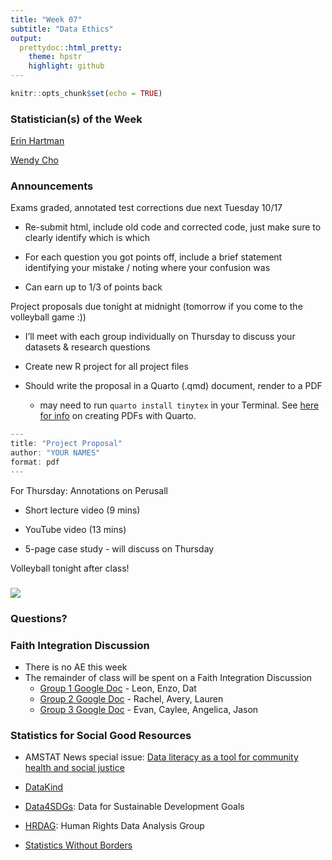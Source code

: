 ```yaml
---
title: "Week 07"
subtitle: "Data Ethics"
output: 
  prettydoc::html_pretty:
    theme: hpstr
    highlight: github
---
```


```r
knitr::opts_chunk$set(echo = TRUE)
```

### Statistician(s) of the Week

[Erin Hartman](https://erinhartman.com)

[Wendy Cho](https://pol.illinois.edu/directory/profile/wendycho)

### Announcements

Exams graded, annotated test corrections due next Tuesday 10/17

-   Re-submit html, include old code and corrected code, just make sure to clearly identify which is which

-   For each question you got points off, include a brief statement identifying your mistake / noting where your confusion was

-   Can earn up to 1/3 of points back

Project proposals due tonight at midnight (tomorrow if you come to the volleyball game :))

-   I'll meet with each group individually on Thursday to discuss your datasets & research questions

-   Create new R project for all project files

-   Should write the proposal in a Quarto (.qmd) document, render to a PDF

    -   may need to run `quarto install tinytex` in your Terminal. See [here for info](https://quarto.org/docs/output-formats/pdf-basics.html) on creating PDFs with Quarto.

```r
---
title: "Project Proposal"
author: "YOUR NAMES"
format: pdf
---
```

For Thursday: Annotations on Perusall

-   Short lecture video (9 mins)

-   YouTube video (13 mins)

-   5-page case study - will discuss on Thursday

Volleyball tonight after class!

### ![](images/MPS_volleyball.png)

### Questions?

### Faith Integration Discussion

-   There is no AE this week
-   The remainder of class will be spent on a Faith Integration Discussion
    -   [Group 1 Google Doc](https://docs.google.com/document/d/1isMkpkuxx5DjUj3cTsBrMqz2icRbpDeD/edit?usp=sharing&ouid=106967575594472014629&rtpof=true&sd=true) - Leon, Enzo, Dat
    -   [Group 2 Google Doc](https://docs.google.com/document/d/13fM23eg9iX3GdgjkMy56STw8gnKO6yyh/edit?usp=sharing&ouid=106967575594472014629&rtpof=true&sd=true) - Rachel, Avery, Lauren
    -   [Group 3 Google Doc](https://docs.google.com/document/d/1ZJl6v70bwQO7Nnmzd1VESNX4u_e2M-K_/edit?usp=sharing&ouid=106967575594472014629&rtpof=true&sd=true) - Evan, Caylee, Angelica, Jason

### Statistics for Social Good Resources

-   AMSTAT News special issue: [Data literacy as a tool for community health and social justice](https://magazine.amstat.org/wp-content/uploads/2022/08/AmstatSeptember.pdf)

-   [DataKind](https://www.datakind.org)

-   [Data4SDGs](https://www.data4sdgs.org): Data for Sustainable Development Goals

-   [HRDAG](https://hrdag.org): Human Rights Data Analysis Group

-   [Statistics Without Borders](https://www.statisticswithoutborders.org)
